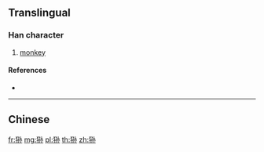 {{character info/new}}
{{also|猻}}
==Translingual==

===Han character===
{{Han char|rn=94|rad=犬|as=06|sn=9|four=|canj=KHNDF,XKHND|ids=⿰犭孙}}

# [[monkey]]

====References====
* {{Han ref|kx=0711.101|hdz=21347.030|uh=72F2|ud=29426}}

----

==Chinese==
{{zh-see|猻}}

[[fr:狲]]
[[mg:狲]]
[[pl:狲]]
[[th:狲]]
[[zh:狲]]